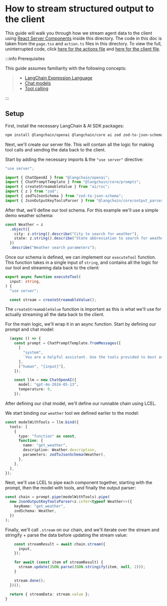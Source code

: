 # How to stream structured output to the client

This guide will walk you through how we stream agent data to the client using [React Server Components](https://react.dev/reference/rsc/server-components) inside this directory.
The code in this doc is taken from the `page.tsx` and `action.ts` files in this directory. To view the full, uninterrupted code, click [here for the actions file](https://github.com/langchain-ai/langchain-nextjs-template/blob/main/app/ai_sdk/tools/action.ts)
and [here for the client file](https://github.com/langchain-ai/langchain-nextjs-template/blob/main/app/ai_sdk/tools/page.tsx).

:::info Prerequisites

This guide assumes familiarity with the following concepts:

> - [LangChain Expression Language](/docs/concepts/lcel)
> - [Chat models](/docs/concepts/chat_models)
> - [Tool calling](/docs/concepts/tool_calling)

:::

## Setup

First, install the necessary LangChain & AI SDK packages:

```bash npm2yarn
npm install @langchain/openai @langchain/core ai zod zod-to-json-schema
```

Next, we'll create our server file.
This will contain all the logic for making tool calls and sending the data back to the client.

Start by adding the necessary imports & the `"use server"` directive:

```typescript
"use server";

import { ChatOpenAI } from "@langchain/openai";
import { ChatPromptTemplate } from "@langchain/core/prompts";
import { createStreamableValue } from "ai/rsc";
import { z } from "zod";
import { zodToJsonSchema } from "zod-to-json-schema";
import { JsonOutputKeyToolsParser } from "@langchain/core/output_parsers/openai_tools";
```

After that, we'll define our tool schema. For this example we'll use a simple demo weather schema:

```typescript
const Weather = z
  .object({
    city: z.string().describe("City to search for weather"),
    state: z.string().describe("State abbreviation to search for weather"),
  })
  .describe("Weather search parameters");
```

Once our schema is defined, we can implement our `executeTool` function.
This function takes in a single input of `string`, and contains all the logic for our tool and streaming data back to the client:

```typescript
export async function executeTool(
  input: string,
) {
  "use server";

  const stream = createStreamableValue();
```

The `createStreamableValue` function is important as this is what we'll use for actually streaming all the data back to the client.

For the main logic, we'll wrap it in an async function. Start by defining our prompt and chat model:

```typescript
  (async () => {
    const prompt = ChatPromptTemplate.fromMessages([
      [
        "system",
        `You are a helpful assistant. Use the tools provided to best assist the user.`,
      ],
      ["human", "{input}"],
    ]);

    const llm = new ChatOpenAI({
      model: "gpt-4o-2024-05-13",
      temperature: 0,
    });

```

After defining our chat model, we'll define our runnable chain using LCEL.

We start binding our `weather` tool we defined earlier to the model:

```typescript
const modelWithTools = llm.bind({
  tools: [
    {
      type: "function" as const,
      function: {
        name: "get_weather",
        description: Weather.description,
        parameters: zodToJsonSchema(Weather),
      },
    },
  ],
});
```

Next, we'll use LCEL to pipe each component together, starting with the prompt, then the model with tools, and finally the output parser:

```typescript
const chain = prompt.pipe(modelWithTools).pipe(
  new JsonOutputKeyToolsParser<z.infer<typeof Weather>>({
    keyName: "get_weather",
    zodSchema: Weather,
  })
);
```

Finally, we'll call `.stream` on our chain, and we'll iterate over the stream and stringify + parse the data before updating the stream value:

```typescript
    const streamResult = await chain.stream({
      input,
    });

    for await (const item of streamResult) {
      stream.update(JSON.parse(JSON.stringify(item, null, 2)));
    }

    stream.done();
  })();

  return { streamData: stream.value };
}
```
